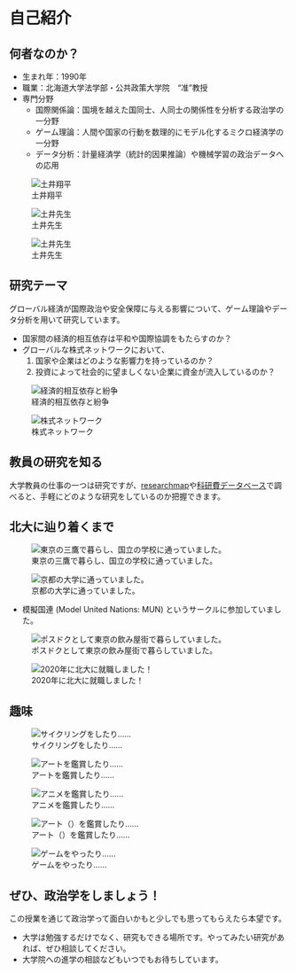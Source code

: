 # 自己紹介 {.unnumbered .unlisted}

## 何者なのか？

- 生まれ年：1990年
- 職業：北海道大学法学部・公共政策大学院　"准"教授
- 専門分野
    - 国際関係論：国境を越えた国同士、人同士の関係性を分析する政治学の一分野
    - ゲーム理論：人間や国家の行動を数理的にモデル化するミクロ経済学の一分野
    - データ分析：計量経済学（統計的因果推論）や機械学習の政治データへの応用

![土井翔平](figures/profile.jpg)

::: {layout-ncol=2}
![土井先生](figures/Yoshiharu_Doi_2021.jpg)

![土井先生](figures/Hansuke_Doi.jpg)
:::

## 研究テーマ

グローバル経済が国際政治や安全保障に与える影響について、ゲーム理論やデータ分析を用いて研究しています。

- 国家間の経済的相互依存は平和や国際協調をもたらすのか？
- グローバルな株式ネットワークにおいて、
    1. 国家や企業はどのような影響力を持っているのか？
    1. 投資によって社会的に望ましくない企業に資金が流入しているのか？

![経済的相互依存と紛争](figures/mercantilist_peace.png)

![株式ネットワーク](figures/ownership.png)

:::{.callout-tip}
## 教員の研究を知る

大学教員の仕事の一つは研究ですが、[researchmap](https://researchmap.jp/)や[科研費データベース](https://kaken.nii.ac.jp/)で調べると、手軽にどのような研究をしているのか把握できます。
:::

## 北大に辿り着くまで

![東京の三鷹で暮らし、国立の学校に通っていました。](https://kunimachi.jp/wp-content/uploads/2017/07/1180046.jpg)

![京都の大学に通っていました。](https://www.vmg.co.jp/restaurants/magazine/wp/wp-content/uploads/2021/04/J7C2138re-1024x633.jpg)

- 模擬国連 (Model United Nations: MUN) というサークルに参加していました。

![ポスドクとして東京の飲み屋街で暮らしていました。](https://assets.st-note.com/production/uploads/images/2907180/picture_pc_a1012e75d6ad17fc992d4195ef5d8aee.jpg)

![2020年に北大に就職しました！](figures/hokudai.jpg)

## 趣味

![サイクリングをしたり……](figures/bike.JPG)

![アートを鑑賞したり……](figures/art.JPG)

![アニメを鑑賞したり……](https://img2.animatetimes.com/2021/11/6192264c36f36_19a1ed1586823603433e427981b23999.jpg)

![アート（）を鑑賞したり……](figures/beer.JPG)

![ゲームをやったり……](https://topics-cdn.nintendo.co.jp/image/2020/06/03235641229580/0/22.jpg)

## ぜひ、政治学をしましょう！

この授業を通じて政治学って面白いかもと少しでも思ってもらえたら本望です。

- 大学は勉強するだけでなく、研究もできる場所です。やってみたい研究があれば、ぜひ相談してください。
- 大学院への進学の相談などもいつでもお待ちしています。
